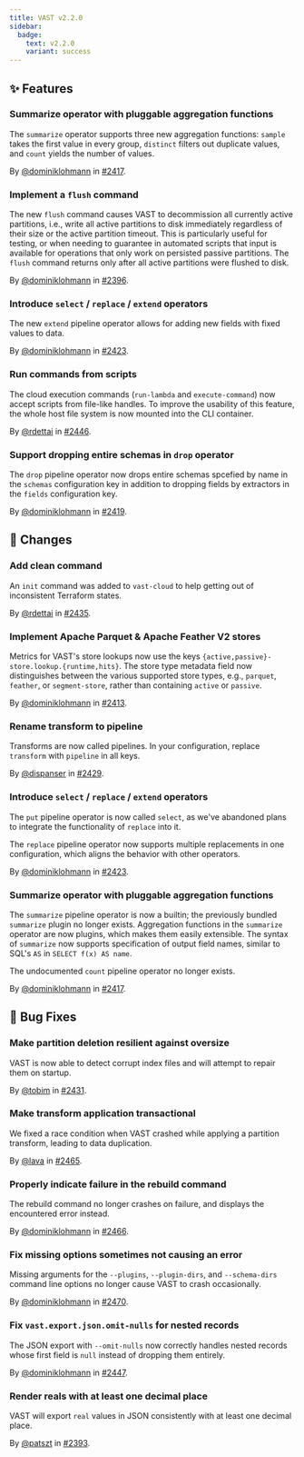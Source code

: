 ```yaml
---
title: VAST v2.2.0
sidebar:
  badge:
    text: v2.2.0
    variant: success
---
```


## ✨ Features

### Summarize operator with pluggable aggregation functions

The `summarize` operator supports three new aggregation functions: `sample`
takes the first value in every group, `distinct` filters out duplicate values,
and `count` yields the number of values.

By [@dominiklohmann](https://github.com/dominiklohmann) in [#2417](https://github.com/tenzir/tenzir/pull/2417).

### Implement a `flush` command

The new `flush` command causes VAST to decommission all currently active
partitions, i.e., write all active partitions to disk immediately regardless of
their size or the active partition timeout. This is particularly useful for
testing, or when needing to guarantee in automated scripts that input is
available for operations that only work on persisted passive partitions. The
`flush` command returns only after all active partitions were flushed to disk.

By [@dominiklohmann](https://github.com/dominiklohmann) in [#2396](https://github.com/tenzir/tenzir/pull/2396).

### Introduce `select` / `replace` / `extend` operators

The new `extend` pipeline operator allows for adding new fields with fixed
values to data.

By [@dominiklohmann](https://github.com/dominiklohmann) in [#2423](https://github.com/tenzir/tenzir/pull/2423).

### Run commands from scripts

The cloud execution commands (`run-lambda` and `execute-command`) now accept
scripts from file-like handles. To improve the usability of this feature, the
whole host file system is now mounted into the CLI container.

By [@rdettai](https://github.com/rdettai) in [#2446](https://github.com/tenzir/tenzir/pull/2446).

### Support dropping entire schemas in `drop` operator

The `drop` pipeline operator now drops entire schemas spcefied by name in the
`schemas` configuration key in addition to dropping fields by extractors in the
`fields` configuration key.

By [@dominiklohmann](https://github.com/dominiklohmann) in [#2419](https://github.com/tenzir/tenzir/pull/2419).

## 🔄 Changes

### Add clean command

An `init` command was added to `vast-cloud` to help getting out of inconsistent
Terraform states.

By [@rdettai](https://github.com/rdettai) in [#2435](https://github.com/tenzir/tenzir/pull/2435).

### Implement Apache Parquet & Apache Feather V2 stores

Metrics for VAST's store lookups now use the keys
`{active,passive}-store.lookup.{runtime,hits}`. The store type metadata field
now distinguishes between the various supported store types, e.g., `parquet`,
`feather`, or `segment-store`, rather than containing `active` or `passive`.

By [@dominiklohmann](https://github.com/dominiklohmann) in [#2413](https://github.com/tenzir/tenzir/pull/2413).

### Rename transform to pipeline

Transforms are now called pipelines. In your configuration, replace `transform`
with `pipeline` in all keys.

By [@dispanser](https://github.com/dispanser) in [#2429](https://github.com/tenzir/tenzir/pull/2429).

### Introduce `select` / `replace` / `extend` operators

The `put` pipeline operator is now called `select`, as we've abandoned plans to
integrate the functionality of `replace` into it.

The `replace` pipeline operator now supports multiple replacements in one
configuration, which aligns the behavior with other operators.

By [@dominiklohmann](https://github.com/dominiklohmann) in [#2423](https://github.com/tenzir/tenzir/pull/2423).

### Summarize operator with pluggable aggregation functions

The `summarize` pipeline operator is now a builtin; the previously bundled
`summarize` plugin no longer exists. Aggregation functions in the `summarize`
operator are now plugins, which makes them easily extensible. The syntax of
`summarize` now supports specification of output field names, similar to SQL's
`AS` in `SELECT f(x) AS name`.

The undocumented `count` pipeline operator no longer exists.

By [@dominiklohmann](https://github.com/dominiklohmann) in [#2417](https://github.com/tenzir/tenzir/pull/2417).

## 🐛 Bug Fixes

### Make partition deletion resilient against oversize

VAST is now able to detect corrupt index files and will attempt to repair them
on startup.

By [@tobim](https://github.com/tobim) in [#2431](https://github.com/tenzir/tenzir/pull/2431).

### Make transform application transactional

We fixed a race condition when VAST crashed while applying a partition
transform, leading to data duplication.

By [@lava](https://github.com/lava) in [#2465](https://github.com/tenzir/tenzir/pull/2465).

### Properly indicate failure in the rebuild command

The rebuild command no longer crashes on failure, and displays the encountered
error instead.

By [@dominiklohmann](https://github.com/dominiklohmann) in [#2466](https://github.com/tenzir/tenzir/pull/2466).

### Fix missing options sometimes not causing an error

Missing arguments for the `--plugins`, `--plugin-dirs`, and `--schema-dirs`
command line options no longer cause VAST to crash occasionally.

By [@dominiklohmann](https://github.com/dominiklohmann) in [#2470](https://github.com/tenzir/tenzir/pull/2470).

### Fix `vast.export.json.omit-nulls` for nested records

The JSON export with `--omit-nulls` now correctly handles nested records whose
first field is `null` instead of dropping them entirely.

By [@dominiklohmann](https://github.com/dominiklohmann) in [#2447](https://github.com/tenzir/tenzir/pull/2447).

### Render reals with at least one decimal place

VAST will export `real` values in JSON consistently with at least one decimal
place.

By [@patszt](https://github.com/patszt) in [#2393](https://github.com/tenzir/tenzir/pull/2393).

